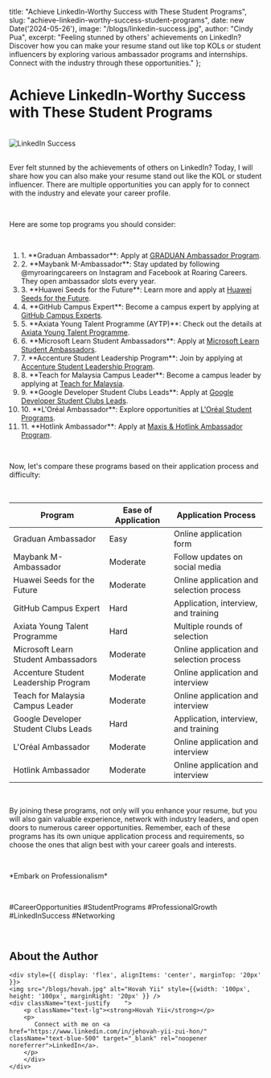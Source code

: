   title: "Achieve LinkedIn-Worthy Success with These Student Programs",
  slug: "achieve-linkedin-worthy-success-student-programs",
  date: new Date('2024-05-26'),
  image: "/blogs/linkedin-success.jpg",
  author: "Cindy Pua",
  excerpt: "Feeling stunned by others' achievements on LinkedIn? Discover how you can make your resume stand out like top KOLs or student influencers by exploring various ambassador programs and internships. Connect with the industry through these opportunities."
};

<h1 className="font-bold text-center text-3xl">Achieve LinkedIn-Worthy Success with These Student Programs</h1>

<br />

<div style={{ textAlign: 'center' }}>
  <img src="/blogs/linkedin-success.jpg" alt="LinkedIn Success" className="mx-auto block" />
</div>

<br />

<p className="text-lg">
    Ever felt stunned by the achievements of others on LinkedIn? Today, I will share how you can also make your resume stand out like the KOL or student influencer. There are multiple opportunities you can apply for to connect with the industry and elevate your career profile.
</p>

<br />

<p className="text-lg">
    Here are some top programs you should consider:
</p>

<br />

<ol className="text-lg">
    <li>1. **Graduan Ambassador**: Apply at <a href="https://graduan.com/ambassador" className="underline text-blue-500">GRADUAN Ambassador Program</a>.</li> 
    <li>2. **Maybank M-Ambassador**: Stay updated by following @myroaringcareers on Instagram and Facebook at Roaring Careers. They open ambassador slots every year.</li>
    <li>3. **Huawei Seeds for the Future**: Learn more and apply at <a href="https://www.huawei.com/minisite/seeds-for-the-future/program.html" className="underline text-blue-500">Huawei Seeds for the Future</a>.</li>
    <li>4. **GitHub Campus Expert**: Become a campus expert by applying at <a href="https://education.github.com/campus_experts" className="underline text-blue-500">GitHub Campus Experts</a>.</li>
    <li>5. **Axiata Young Talent Programme (AYTP)**: Check out the details at <a href="https://axiatayoungtalentprogramme.com/" className="underline text-blue-500">Axiata Young Talent Programme</a>.</li>
    <li>6. **Microsoft Learn Student Ambassadors**: Apply at <a href="https://mvp.microsoft.com/en-US/studentambassadors/apply" className="underline text-blue-500">Microsoft Learn Student Ambassadors</a>.</li>
    <li>7. **Accenture Student Leadership Program**: Join by applying at <a href="https://www.accenture.com/us-en/careers/local/accenture-student-leadership-program" className="underline text-blue-500">Accenture Student Leadership Program</a>.</li>
    <li>8. **Teach for Malaysia Campus Leader**: Become a campus leader by applying at <a href="https://teachformalaysia.org/intern-campusleader/#campus-leader" className="underline text-blue-500">Teach for Malaysia</a>.</li>
    <li>9. **Google Developer Student Clubs Leads**: Apply at <a href="https://gdsc.advocu.com/" className="underline text-blue-500">Google Developer Student Clubs Leads</a>.</li>
    <li>10. **L'Oréal Ambassador**: Explore opportunities at <a href="https://loa.avature.net/lyt2024" className="underline text-blue-500">L'Oréal Student Programs</a>.</li>
    <li>11. **Hotlink Ambassador**: Apply at <a href="https://www.hotlink.com.my/en/terms-conditions/campaigns/hotlink-campus-ambassador/" className="underline text-blue-500">Maxis & Hotlink Ambassador Program</a>.</li>
</ol>

<br />

<p className="text-lg">
    Now, let's compare these programs based on their application process and difficulty:
</p>

<br />

<table className="table-auto w-full text-lg">
  <thead>
    <tr>
      <th className="px-4 py-2">Program</th>
      <th className="px-4 py-2">Ease of Application</th>
      <th className="px-4 py-2">Application Process</th>
    </tr>
  </thead>
  <tbody>
    <tr>
      <td className="border px-4 py-2">Graduan Ambassador</td>
      <td className="border px-4 py-2">Easy</td>
      <td className="border px-4 py-2">Online application form</td>
    </tr>
    <tr>
      <td className="border px-4 py-2">Maybank M-Ambassador</td>
      <td className="border px-4 py-2">Moderate</td>
      <td className="border px-4 py-2">Follow updates on social media</td>
    </tr>
    <tr>
      <td className="border px-4 py-2">Huawei Seeds for the Future</td>
      <td className="border px-4 py-2">Moderate</td>
      <td className="border px-4 py-2">Online application and selection process</td>
    </tr>
    <tr>
      <td className="border px-4 py-2">GitHub Campus Expert</td>
      <td className="border px-4 py-2">Hard</td>
      <td className="border px-4 py-2">Application, interview, and training</td>
    </tr>
    <tr>
      <td className="border px-4 py-2">Axiata Young Talent Programme</td>
      <td className="border px-4 py-2">Hard</td>
      <td className="border px-4 py-2">Multiple rounds of selection</td>
    </tr>
    <tr>
      <td className="border px-4 py-2">Microsoft Learn Student Ambassadors</td>
      <td className="border px-4 py-2">Moderate</td>
      <td className="border px-4 py-2">Online application and selection process</td>
    </tr>
    <tr>
      <td className="border px-4 py-2">Accenture Student Leadership Program</td>
      <td className="border px-4 py-2">Moderate</td>
      <td className="border px-4 py-2">Online application and interview</td>
    </tr>
    <tr>
      <td className="border px-4 py-2">Teach for Malaysia Campus Leader</td>
      <td className="border px-4 py-2">Moderate</td>
      <td className="border px-4 py-2">Online application and interview</td>
    </tr>
    <tr>
      <td className="border px-4 py-2">Google Developer Student Clubs Leads</td>
      <td className="border px-4 py-2">Hard</td>
      <td className="border px-4 py-2">Application, interview, and training</td>
    </tr>
    <tr>
      <td className="border px-4 py-2">L'Oréal Ambassador</td>
      <td className="border px-4 py-2">Moderate</td>
      <td className="border px-4 py-2">Online application and interview</td>
    </tr>
    <tr>
      <td className="border px-4 py-2">Hotlink Ambassador</td>
      <td className="border px-4 py-2">Moderate</td>
      <td className="border px-4 py-2">Online application and interview</td>
    </tr>
  </tbody>
</table>

<br />

<p className="text-lg">
    By joining these programs, not only will you enhance your resume, but you will also gain valuable experience, network with industry leaders, and open doors to numerous career opportunities. Remember, each of these programs has its own unique application process and requirements, so choose the ones that align best with your career goals and interests.
</p>

<br />

<p className="text-lg">
    *Embark on Professionalism*
</p>

<br />

<p className="text-lg">
    #CareerOpportunities #StudentPrograms #ProfessionalGrowth #LinkedInSuccess #Networking
</p>

<br />

<div className="border p-4">
    <h2 className="font-bold text-center text-2xl">About the Author</h2>

    <div style={{ display: 'flex', alignItems: 'center', marginTop: '20px' }}>
    <img src="/blogs/hovah.jpg" alt="Hovah Yii" style={{width: '100px', height: '100px', marginRight: '20px' }} />
    <div className="text-justify	">
        <p className="text-lg"><strong>Hovah Yii</strong></p>
        <p> 
           Connect with me on <a href="https://www.linkedin.com/in/jehovah-yii-zui-hon/" className="text-blue-500" target="_blank" rel="noopener noreferrer">LinkedIn</a>.
        </p>  
        </div>
    </div>
</div>

<br />

